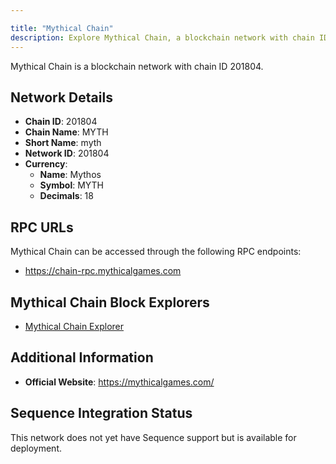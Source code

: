 ```yaml
---

title: "Mythical Chain"
description: Explore Mythical Chain, a blockchain network with chain ID 201804. Learn about its native currency, Mythos, and how to interact with the network.
---
```




Mythical Chain is a blockchain network with chain ID 201804.

## Network Details

- **Chain ID**: 201804
- **Chain Name**: MYTH
- **Short Name**: myth
- **Network ID**: 201804
- **Currency**: 
  - **Name**: Mythos
  - **Symbol**: MYTH
  - **Decimals**: 18

## RPC URLs

Mythical Chain can be accessed through the following RPC endpoints:

- https://chain-rpc.mythicalgames.com

## Mythical Chain Block Explorers

- [Mythical Chain Explorer](https://explorer.mythicalgames.com)

## Additional Information

- **Official Website**: https://mythicalgames.com/

## Sequence Integration Status

This network does not yet have Sequence support but is available for deployment.
